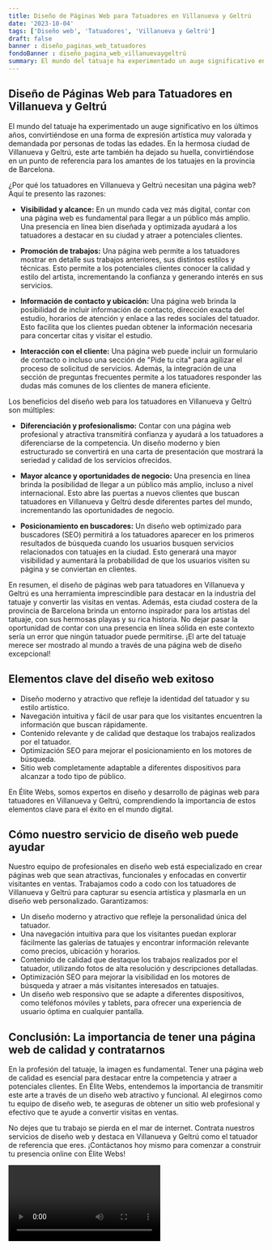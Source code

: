 ```yaml
---
title: Diseño de Páginas Web para Tatuadores en Villanueva y Geltrú
date: '2023-10-04'
tags: ['Diseño web', 'Tatuadores', 'Villanueva y Geltrú']
draft: false
banner : diseño_paginas_web_tatuadores
fondoBanner : diseño_pagina_web_villanuevaygeltrú
summary: El mundo del tatuaje ha experimentado un auge significativo en los últimos años, convirtiéndose en una forma de expresión artística muy valorada y demandada por personas de todas las edades. En la hermosa ciudad de Villanueva y Geltrú, este arte también ha dejado su huella, convirtiéndose en un punto de referencia para los amantes de los tatuajes en la provincia de Barcelona.
---
```


## Diseño de Páginas Web para Tatuadores en Villanueva y Geltrú

El mundo del tatuaje ha experimentado un auge significativo en los últimos años, convirtiéndose en una forma de expresión artística muy valorada y demandada por personas de todas las edades. En la hermosa ciudad de Villanueva y Geltrú, este arte también ha dejado su huella, convirtiéndose en un punto de referencia para los amantes de los tatuajes en la provincia de Barcelona.

¿Por qué los tatuadores en Villanueva y Geltrú necesitan una página web? Aquí te presento las razones:

- **Visibilidad y alcance:** En un mundo cada vez más digital, contar con una página web es fundamental para llegar a un público más amplio. Una presencia en línea bien diseñada y optimizada ayudará a los tatuadores a destacar en su ciudad y atraer a potenciales clientes.

- **Promoción de trabajos:** Una página web permite a los tatuadores mostrar en detalle sus trabajos anteriores, sus distintos estilos y técnicas. Esto permite a los potenciales clientes conocer la calidad y estilo del artista, incrementando la confianza y generando interés en sus servicios.

- **Información de contacto y ubicación:** Una página web brinda la posibilidad de incluir información de contacto, dirección exacta del estudio, horarios de atención y enlace a las redes sociales del tatuador. Esto facilita que los clientes puedan obtener la información necesaria para concertar citas y visitar el estudio.

- **Interacción con el cliente:** Una página web puede incluir un formulario de contacto o incluso una sección de "Pide tu cita" para agilizar el proceso de solicitud de servicios. Además, la integración de una sección de preguntas frecuentes permite a los tatuadores responder las dudas más comunes de los clientes de manera eficiente.

Los beneficios del diseño web para los tatuadores en Villanueva y Geltrú son múltiples:

- **Diferenciación y profesionalismo:** Contar con una página web profesional y atractiva transmitirá confianza y ayudará a los tatuadores a diferenciarse de la competencia. Un diseño moderno y bien estructurado se convertirá en una carta de presentación que mostrará la seriedad y calidad de los servicios ofrecidos.

- **Mayor alcance y oportunidades de negocio:** Una presencia en línea brinda la posibilidad de llegar a un público más amplio, incluso a nivel internacional. Esto abre las puertas a nuevos clientes que buscan tatuadores en Villanueva y Geltrú desde diferentes partes del mundo, incrementando las oportunidades de negocio.

- **Posicionamiento en buscadores:** Un diseño web optimizado para buscadores (SEO) permitirá a los tatuadores aparecer en los primeros resultados de búsqueda cuando los usuarios busquen servicios relacionados con tatuajes en la ciudad. Esto generará una mayor visibilidad y aumentará la probabilidad de que los usuarios visiten su página y se conviertan en clientes.

En resumen, el diseño de páginas web para tatuadores en Villanueva y Geltrú es una herramienta imprescindible para destacar en la industria del tatuaje y convertir las visitas en ventas. Además, esta ciudad costera de la provincia de Barcelona brinda un entorno inspirador para los artistas del tatuaje, con sus hermosas playas y su rica historia. No dejar pasar la oportunidad de contar con una presencia en línea sólida en este contexto sería un error que ningún tatuador puede permitirse. ¡El arte del tatuaje merece ser mostrado al mundo a través de una página web de diseño excepcional!

<GifSeo />

<Cta />

## Elementos clave del diseño web exitoso

- Diseño moderno y atractivo que refleje la identidad del tatuador y su estilo artístico.
- Navegación intuitiva y fácil de usar para que los visitantes encuentren la información que buscan rápidamente.
- Contenido relevante y de calidad que destaque los trabajos realizados por el tatuador.
- Optimización SEO para mejorar el posicionamiento en los motores de búsqueda.
- Sitio web completamente adaptable a diferentes dispositivos para alcanzar a todo tipo de público.

En Élite Webs, somos expertos en diseño y desarrollo de páginas web para tatuadores en Villanueva y Geltrú, comprendiendo la importancia de estos elementos clave para el éxito en el mundo digital.

## Cómo nuestro servicio de diseño web puede ayudar

Nuestro equipo de profesionales en diseño web está especializado en crear páginas web que sean atractivas, funcionales y enfocadas en convertir visitantes en ventas. Trabajamos codo a codo con los tatuadores de Villanueva y Geltrú para capturar su esencia artística y plasmarla en un diseño web personalizado. Garantizamos:

- Un diseño moderno y atractivo que refleje la personalidad única del tatuador.
- Una navegación intuitiva para que los visitantes puedan explorar fácilmente las galerías de tatuajes y encontrar información relevante como precios, ubicación y horarios.
- Contenido de calidad que destaque los trabajos realizados por el tatuador, utilizando fotos de alta resolución y descripciones detalladas.
- Optimización SEO para mejorar la visibilidad en los motores de búsqueda y atraer a más visitantes interesados en tatuajes.
- Un diseño web responsivo que se adapte a diferentes dispositivos, como teléfonos móviles y tablets, para ofrecer una experiencia de usuario óptima en cualquier pantalla.

## Conclusión: La importancia de tener una página web de calidad y contratarnos

En la profesión del tatuaje, la imagen es fundamental. Tener una página web de calidad es esencial para destacar entre la competencia y atraer a potenciales clientes. En Élite Webs, entendemos la importancia de transmitir este arte a través de un diseño web atractivo y funcional. Al elegirnos como tu equipo de diseño web, te aseguras de obtener un sitio web profesional y efectivo que te ayude a convertir visitas en ventas.

No dejes que tu trabajo se pierda en el mar de internet. Contrata nuestros servicios de diseño web y destaca en Villanueva y Geltrú como el tatuador de referencia que eres. ¡Contáctanos hoy mismo para comenzar a construir tu presencia online con Élite Webs!

<Video />

<CtaBot job='Tatuadores' city='Villanueva y Geltrú'/>

<Gmaps query='Villanueva y Geltrú+españa+maps' />